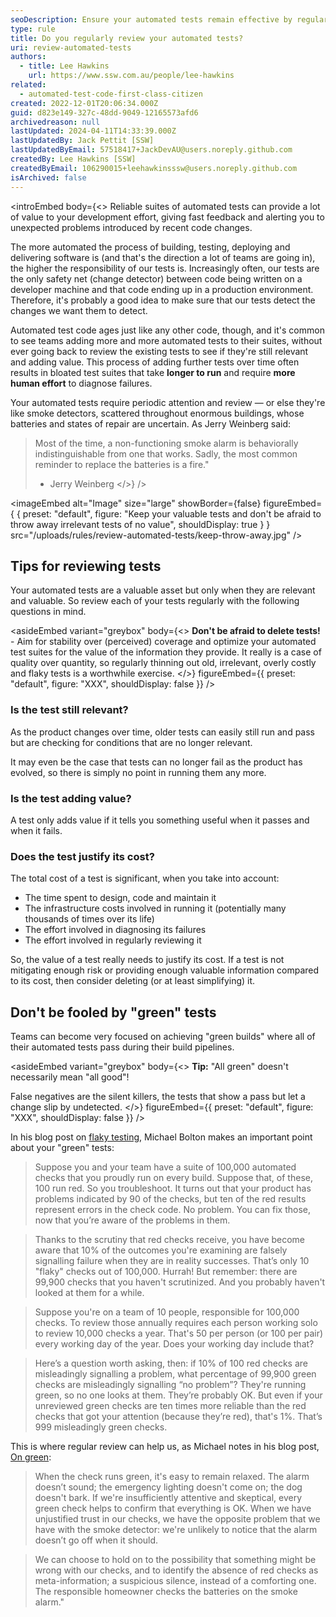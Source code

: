 ```yaml
---
seoDescription: Ensure your automated tests remain effective by regularly reviewing them to remove outdated or unnecessary checks
type: rule
title: Do you regularly review your automated tests?
uri: review-automated-tests
authors:
  - title: Lee Hawkins
    url: https://www.ssw.com.au/people/lee-hawkins
related:
  - automated-test-code-first-class-citizen
created: 2022-12-01T20:06:34.000Z
guid: d823e149-327c-48dd-9049-12165573afd6
archivedreason: null
lastUpdated: 2024-04-11T14:33:39.000Z
lastUpdatedBy: Jack Pettit [SSW]
lastUpdatedByEmail: 57518417+JackDevAU@users.noreply.github.com
createdBy: Lee Hawkins [SSW]
createdByEmail: 106290015+leehawkinsssw@users.noreply.github.com
isArchived: false
---
```

<introEmbed
  body={<>
Reliable suites of automated tests can provide a lot of value to your development effort, giving fast feedback and alerting you to unexpected problems introduced by recent code changes.

The more automated the process of building, testing, deploying and delivering software is (and that's the direction a lot of teams are going in), the higher the responsibility of our tests is. Increasingly often, our tests are the only safety net (change detector) between code being written on a developer machine and that code ending up in a production environment. Therefore, it's probably a good idea to make sure that our tests detect the changes we want them to detect.

Automated test code ages just like any other code, though, and it's common to see teams adding more and more automated tests to their suites, without ever going back to review the existing tests to see if they're still relevant and adding value. This process of adding further tests over time often results in bloated test suites that take **longer to run** and require **more human effort** to diagnose failures.

Your automated tests require periodic attention and review — or else they're like smoke detectors, scattered throughout enormous buildings, whose batteries and states of repair are uncertain. As Jerry Weinberg said:

> Most of the time, a non-functioning smoke alarm is behaviorally indistinguishable from one that works. Sadly, the most common reminder to replace the batteries is a fire."
>
> * Jerry Weinberg
  </>}
/>

<imageEmbed
  alt="Image"
  size="large"
  showBorder={false}
  figureEmbed={ {
    preset: "default",
    figure: "Keep your valuable tests and don't be afraid to throw away irrelevant tests of no value",
    shouldDisplay: true
  } }
  src="/uploads/rules/review-automated-tests/keep-throw-away.jpg"
/>


## Tips for reviewing tests

Your automated tests are a valuable asset but only when they are relevant and valuable. So review each of your tests regularly with the following questions in mind.


<asideEmbed
  variant="greybox"
  body={<>
    **Don't be afraid to delete tests!** - Aim for stability over (perceived) coverage and optimize your automated test suites for the value of the information they provide. It really is a case of quality over quantity, so regularly thinning out old, irrelevant, overly costly and flaky tests is a worthwhile exercise.
  </>}
  figureEmbed={{
    preset: "default",
    figure: "XXX",
    shouldDisplay: false
  }}
/>


### Is the test still relevant?

As the product changes over time, older tests can easily still run and pass but are checking for conditions that are no longer relevant.

It may even be the case that tests can no longer fail as the product has evolved, so there is simply no point in running them any more.

### Is the test adding value?

A test only adds value if it tells you something useful when it passes and when it fails.

### Does the test justify its cost?

The total cost of a test is significant, when you take into account:

* The time spent to design, code and maintain it
* The infrastructure costs involved in running it (potentially many thousands of times over its life)
* The effort involved in diagnosing its failures
* The effort involved in regularly reviewing it

So, the value of a test really needs to justify its cost. If a test is not mitigating enough risk or providing enough valuable information compared to its cost, then consider deleting (or at least simplifying) it.

## Don't be fooled by "green" tests

Teams can become very focused on achieving "green builds" where all of their automated tests pass during their build pipelines.


<asideEmbed
  variant="greybox"
  body={<>
    **Tip:** "All green" doesn't necessarily mean "all good"!

False negatives are the silent killers, the tests that show a pass but let a change slip by undetected.
  </>}
  figureEmbed={{
    preset: "default",
    figure: "XXX",
    shouldDisplay: false
  }}
/>


In his blog post on [flaky testing](https://developsense.com/blog/2021/02/flaky-testing), Michael  Bolton makes an important point about your "green" tests:

> Suppose you and your team have a suite of 100,000 automated checks that you proudly run on every build. Suppose that, of these, 100 run red. So you troubleshoot. It turns out that your product has problems indicated by 90 of the checks, but ten of the red results represent errors in the check code. No problem. You can fix those, now that you’re aware of the problems in them.

>Thanks to the scrutiny that red checks receive, you have become aware that 10% of the outcomes you're examining are falsely signalling failure when they are in reality successes. That’s only 10 "flaky" checks out of 100,000. Hurrah! But remember: there are 99,900 checks that you haven't scrutinized. And you probably haven't looked at them for a while.

>Suppose you're on a team of 10 people, responsible for 100,000 checks. To review those annually requires each person working solo to review 10,000 checks a year. That's 50 per person (or 100 per pair) every working day of the year. Does your working day include that?

>Here’s a question worth asking, then: if 10% of 100 red checks are misleadingly signalling a problem, what percentage of 99,900 green checks are misleadingly signalling “no problem”? They're running green, so no one looks at them. They’re probably OK. But even if your unreviewed green checks are ten times more reliable than the red checks that got your attention (because they’re red), that's 1%. That’s 999 misleadingly green checks.

This is where regular review can help us, as Michael notes in his blog post, [On green](https://developsense.com/blog/2015/07/on-green):

> When the check runs green, it's easy to remain relaxed. The alarm doesn’t sound; the emergency lighting doesn't come on; the dog doesn't bark. If we're insufficiently attentive and skeptical, every green check helps to confirm that everything is OK.
When we have unjustified trust in our checks, we have the opposite problem that we have with the smoke detector: we're unlikely to notice that the alarm doesn’t go off when it should.

> We can choose to hold on to the possibility that something might be wrong with our checks, and to identify the absence of red checks as meta-information; a suspicious silence, instead of a comforting one. The responsible homeowner checks the batteries on the smoke alarm."
